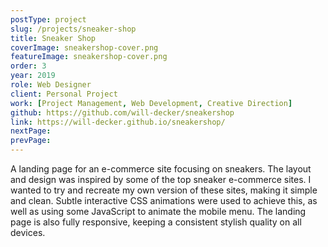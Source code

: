 ```yaml
---
postType: project
slug: /projects/sneaker-shop
title: Sneaker Shop
coverImage: sneakershop-cover.png
featureImage: sneakershop-cover.png
order: 3
year: 2019
role: Web Designer
client: Personal Project
work: [Project Management, Web Development, Creative Direction]
github: https://github.com/will-decker/sneakershop
link: https://will-decker.github.io/sneakershop/
nextPage:
prevPage:
---
```


A landing page for an e-commerce site focusing on sneakers. The layout and design was inspired by some of the top sneaker e-commerce sites. I wanted to try and recreate my own version of these sites, making it simple and clean. Subtle interactive CSS animations were used to achieve this, as well as using some JavaScript to animate the mobile menu. The landing page is also fully responsive, keeping a consistent stylish quality on all devices.
